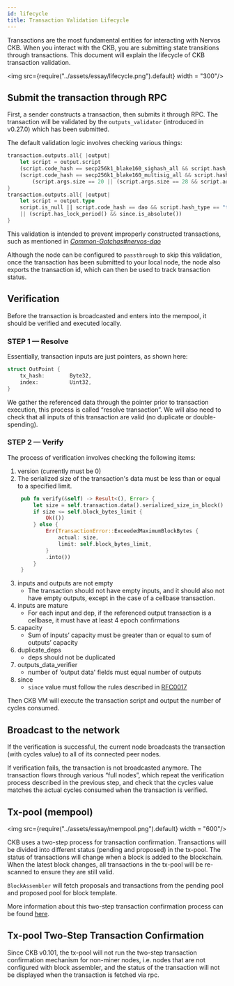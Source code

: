 ```yaml
---
id: lifecycle
title: Transaction Validation Lifecycle
---
```


Transactions are the most fundamental entities for interacting with Nervos CKB. When you interact with the CKB, you are submitting state transitions through transactions. This document will explain the lifecycle of CKB transaction validation.

<img src={require("../assets/essay/lifecycle.png").default} width = "300"/>

##  Submit the transaction through RPC

First, a sender constructs a transaction, then submits it through RPC. The transaction will be validated by the `outputs_validator`  (introduced in v0.27.0) which has been submitted.

The default validation logic involves checking various things:

```rust
transaction.outputs.all{ |output|
    let script = output.script
    (script.code_hash == secp256k1_blake160_sighash_all && script.hash_type == "type" && script.args.size == 20) ||
    (script.code_hash == secp256k1_blake160_multisig_all && script.hash_type == "type" &&
        (script.args.size == 20 || (script.args.size == 28 && script.args[20..28].is_valid_since_format)))
}
transaction.outputs.all{ |output|
    let script = output.type
    script.is_null || script.code_hash == dao && script.hash_type == "type"
    || (script.has_lock_period() && since.is_absolute())
}
```

This validation is intended to prevent improperly constructed transactions, such as mentioned in *[Common-Gotchas#nervos-dao](https://github.com/nervosnetwork/ckb/wiki/Common-Gotchas#nervos-dao)*

Although the node can be configured to `passthrough` to skip this validation, once the transaction has been submitted to your local node, the node also exports the transaction id, which can then be used to track transaction status.

## Verification

Before the transaction is broadcasted and enters into the mempool, it should be verified and executed locally.

### STEP 1 — Resolve

Essentially, transaction inputs are just pointers, as shown here:

```rust
struct OutPoint {
    tx_hash:        Byte32,
    index:          Uint32,
}
```

We gather the referenced data through the pointer prior to transaction execution, this process is called “resolve transaction”. We will also need to check that all inputs of this transaction are valid (no duplicate or double-spending).

### STEP 2 — Verify

The process of verification involves checking the following items:

1. version (currently must be 0)
2. The serialized size of the transaction's data must be less than or equal to a specified limit.
   ```rust
    pub fn verify(&self) -> Result<(), Error> {
        let size = self.transaction.data().serialized_size_in_block() as u64;
        if size <= self.block_bytes_limit {
            Ok(())
        } else {
            Err(TransactionError::ExceededMaximumBlockBytes {
                actual: size,
                limit: self.block_bytes_limit,
            }
            .into())
        }
    }
   ```
3. inputs and outputs are not empty
    - The transaction should not have empty inputs, and it should also not have empty outputs, except in the case of a cellbase transaction.
4. inputs are mature
    - For each input and dep, if the referenced output transaction is a cellbase, it must have at least 4 epoch confirmations
5. capacity
    - Sum of inputs’ capacity must be greater than or equal to sum of outputs’ capacity
6. duplicate_deps
    - deps should not be duplicated
7. outputs_data_verifier
    - number of ‘output data' fields must equal number of outputs
8. since
    - `since` value must follow the rules described in [RFC0017](https://github.com/nervosnetwork/rfcs/blob/master/rfcs/0017-tx-valid-since/0017-tx-valid-since.md)

Then CKB VM will execute the transaction script and output the number of cycles consumed.

## Broadcast to the network

If the verification is successful, the current node broadcasts the transaction (with cycles value) to all of its connected peer nodes.

If verification fails, the transaction is not broadcasted anymore. The transaction flows through various “full nodes”, which repeat the verification process described in the previous step, and check that the cycles value matches the actual cycles consumed when the transaction is verified.

## Tx-pool (mempool)

<img src={require("../assets/essay/mempool.png").default} width = "600"/>

CKB uses a two-step process for transaction confirmation. Transactions will be divided into different status (pending and proposed) in the tx-pool. The status of transactions will change when a block is added to the blockchain. When the latest block changes, all transactions in the tx-pool will be re-scanned to ensure they are still valid.

`BlockAssembler` will fetch proposals and transactions from the pending pool and proposed pool for block template.

More information about this two-step transaction confirmation process can be found [here](https://github.com/nervosnetwork/rfcs/blob/master/rfcs/0020-ckb-consensus-protocol/0020-ckb-consensus-protocol.md#two-step-transaction-confirmation).

## Tx-pool Two-Step Transaction Confirmation
Since CKB v0.101, the tx-pool will not run the two-step transaction confirmation mechanism for non-miner nodes, i.e. nodes that are not configured with block assembler, and the status of the transaction will not be displayed when the transaction is fetched via rpc.


